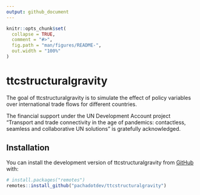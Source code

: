 ```yaml
---
output: github_document
---
```


<!-- README.md is generated from README.Rmd. Please edit that file -->

```r
knitr::opts_chunk$set(
  collapse = TRUE,
  comment = "#>",
  fig.path = "man/figures/README-",
  out.width = "100%"
)
```

# ttcstructuralgravity

<!-- badges: start -->
<!-- badges: end -->

The goal of ttcstructuralgravity is to simulate the effect of policy variables 
over international trade flows for different countries.

The financial support under the UN Development Account project "Transport and 
trade connectivity in the age of pandemics: contactless, seamless and 
collaborative UN solutions" is gratefully acknowledged.

## Installation

You can install the development version of ttcstructuralgravity from [GitHub](https://github.com/) with:

``` r
# install.packages("remotes")
remotes::install_github("pachadotdev/ttcstructuralgravity")
```
